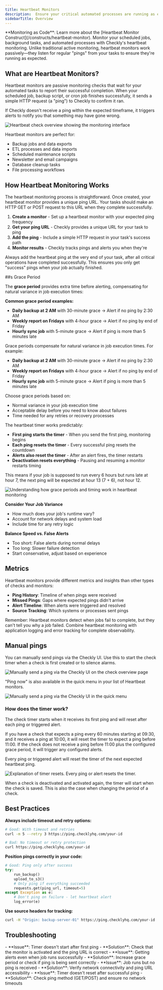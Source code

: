 ```yaml
---
title: Heartbeat Monitors
description:  Ensure your critical automated processes are running as expected.
sidebarTitle: Overview
---
```

<Tip>
**Monitoring as Code**: Learn more about the [Heartbeat Monitor Construct](/constructs/heartbeat-monitor).
</Tip>
Monitor your scheduled jobs, background tasks, and automated processes with Checkly's heartbeat monitoring. Unlike traditional active monitoring, heartbeat monitors work passively—they listen for regular "pings" from your tasks to ensure they're running as expected.


## What are Heartbeat Monitors?

Heartbeat monitors are passive monitoring checks that wait for your automated tasks to report their successful completion. When your scheduled job, backup script, or cron job finishes successfully, it sends a simple HTTP request (a "ping") to Checkly to confirm it ran.

If Checkly doesn't receive a ping within the expected timeframe, it triggers alerts to notify you that something may have gone wrong.

![Heartbeat check overview showing the monitoring interface](/images/heartbeat-monitors/heartbeat-check-overview.png)

Heartbeat monitors are perfect for: 
- Backup jobs and data exports
- ETL processes and data imports  
- Scheduled maintenance scripts
- Newsletter and email campaigns
- Database cleanup tasks
- File processing workflows

## How Heartbeat Monitoring Works

The heartbeat monitoring process is straightforward. Once created, your heartbeat monitor provides a unique ping URL. Your tasks should make an HTTP GET or POST request to this URL when they complete successfully.

1. **Create a monitor** - Set up a heartbeat monitor with your expected ping frequency
2. **Get your ping URL** - Checkly provides a unique URL for your task to ping
3. **Add the ping** - Include a simple HTTP request in your task's success path
4. **Monitor results** - Checkly tracks pings and alerts you when they're 

<Tip>
Always add the heartbeat ping at the very end of your task, after all critical operations have completed successfully. This ensures you only get "success" pings when your job actually finished.
</Tip>

##s Grace Period

The **grace period** provides extra time before alerting, compensating for natural variance in job execution times:

**Common grace period examples:**
- **Daily backup at 2 AM** with 30-minute grace → Alert if no ping by 2:30 AM
- **Weekly report on Fridays** with 4-hour grace → Alert if no ping by end of Friday
- **Hourly sync job** with 5-minute grace → Alert if ping is more than 5 minutes late


<Accordion title="Understanding Grace Periods">
Grace periods compensate for natural variance in job execution times. For example:

- **Daily backup at 2 AM** with 30-minute grace → Alert if no ping by 2:30 AM
- **Weekly report on Fridays** with 4-hour grace → Alert if no ping by end of Friday
- **Hourly sync job** with 5-minute grace → Alert if ping is more than 5 minutes late

Choose grace periods based on:
- Normal variance in your job execution time
- Acceptable delay before you need to know about failures
- Time needed for any retries or recovery processes
</Accordion>

<Accordion title="Timer Behavior">
The heartbeat timer works predictably:

- **First ping starts the timer** - When you send the first ping, monitoring begins
- **Each ping resets the timer** - Every successful ping resets the countdown
- **Alerts also reset the timer** - After an alert fires, the timer restarts
- **Deactivation resets everything** - Pausing and resuming a monitor restarts timing

This means if your job is supposed to run every 6 hours but runs late at hour 7, the next ping will be expected at hour 13 (7 + 6), not hour 12.

![Understanding how grace periods and timing work in heartbeat monitoring](/images/heartbeat-monitors/heartbeats-grace.jpg)
</Accordion>

<Accordion title="How to Choose the Right Grace Period">

**Consider Your Job Variance**
- How much does your job's runtime vary?
- Account for network delays and system load
- Include time for any retry logic


**Balance Speed vs. False Alerts**
- Too short: False alerts during normal delays
- Too long: Slower failure detection
- Start conservative, adjust based on experience

</Accordion>

## Metrics
Heartbeat monitors provide different metrics and insights than other types of checks and monitors:

- **Ping History**: Timeline of when pings were received
- **Missed Pings**: Gaps where expected pings didn't arrive
- **Alert Timeline**: When alerts were triggered and resolved
- **Source Tracking**: Which systems or processes sent pings


<Warning>
Remember: Heartbeat monitors detect when jobs fail to complete, but they can't tell you why a job failed. Combine heartbeat monitoring with application logging and error tracking for complete observability.
</Warning>

## Manual pings

You can manually send pings via the Checkly UI. Use this to start the check timer when a check is first created or to silence alarms.

![Manually send a ping via the Checkly UI on the check overview page](/images/docs/images/heartbeat-checks/heartbeat-ping-overview-page.png)

"Ping now" is also available in the quick menu in your list of Heartbeat monitors. 

![Manually send a ping via the Checkly UI in the quick menu](/images/docs/images/heartbeat-checks/heartbeat-ping-quick-menu.png)

### How does the timer work?
The check timer starts when it receives its first ping and will reset after each ping or triggered alert.

If you have a check that expects a ping every 60 minutes starting at 09:30, and it receives a ping at 10:00, it will reset the timer to expect a ping before 11:00. If the check does not receive a ping before 11:00 plus the configured grace period, it will trigger any configured alerts.

<Info>Every ping or triggered alert will reset the timer of the next expected heartbeat ping.</Info>

![Explanation of timer resets. Every ping or alert resets the timer.](/images/docs/images/heartbeat-checks/heartbeats-grace.jpg)

<Info>When a check is deactivated and activated again, the timer will start when the check is saved. This is also the case when changing the period of a check.</Info>

## Best Practices

**Always include timeout and retry options:**
```bash
# Good: With timeout and retries
curl -m 5 --retry 3 https://ping.checklyhq.com/your-id

# Bad: No timeout or retry protection
curl https://ping.checklyhq.com/your-id
```

**Position pings correctly in your code:**
```python
# Good: Ping only after success
try:
    run_backup()
    upload_to_s3()
    # Only ping if everything succeeded
    requests.get(ping_url, timeout=5)
except Exception as e:
    # Don't ping on failure - let heartbeat alert
    log_error(e)
```

**Use source headers for tracking:**
```bash
curl -H "Origin: backup-server-01" https://ping.checklyhq.com/your-id
```


## Troubleshooting

<AccordionGroup>
<Accordion title="Monitor Not Starting">
- **Issue**: Timer doesn't start after first ping
- **Solution**: Check that the monitor is activated and the ping URL is correct

</Accordion>

<Accordion title="False Alerts">
- **Issue**: Getting alerts even when job runs successfully
- **Solution**: Increase grace period or check if ping is being sent correctly

</Accordion>

<Accordion title="Missing Pings">
- **Issue**: Job runs but no ping is received
- **Solution**: Verify network connectivity and ping URL accessibility

</Accordion>

<Accordion title="Timer Reset Issues">
- **Issue**: Timer doesn't reset after successful ping
- **Solution**: Check ping method (GET/POST) and ensure no network timeouts

</Accordion>
</AccordionGroup>